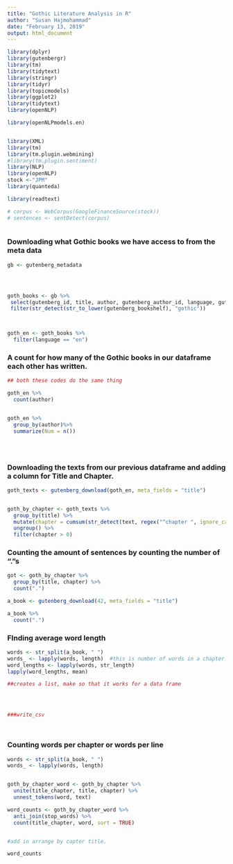 ```yaml
---
title: "Gothic Literature Analysis in R"
author: "Susan Hajmohammad"
date: "February 13, 2019"
output: html_document
---
```


```r

library(dplyr)
library(gutenbergr)
library(tm)
library(tidytext)
library(stringr)
library(tidyr)
library(topicmodels)
library(ggplot2)
library(tidytext)
library(openNLP)

library(openNLPmodels.en)


library(XML)
library(tm)
library(tm.plugin.webmining)
#library(tm.plugin.sentiment)
library(NLP)
library(openNLP)
stock <-"JPM"
library(quanteda)

library(readtext)

# corpus <- WebCorpus(GoogleFinanceSource(stock))
# sentences <- sentDetect(corpus)



```
 

### Downloading what Gothic books we have access to from the meta data
 
 
```r


gb <- gutenberg_metadata




goth_books <- gb %>%
 select(gutenberg_id, title, author, gutenberg_author_id, language, gutenberg_bookshelf, rights, has_text) %>%   
 filter(str_detect(str_to_lower(gutenberg_bookshelf), "gothic"))



goth_en <- goth_books %>%
  filter(language == "en")


```
 
 
### A count for how many of the Gothic books in our dataframe each other has written. 
 
 
```r

## both these codes do the same thing 

goth_en %>%
  count(author)


goth_en %>% 
  group_by(author)%>%
  summarize(Num = n())





```
 
### Downloading the texts from our previous dataframe and adding a column for Title and Chapter.   
 
```r


goth_texts <- gutenberg_download(goth_en, meta_fields = "title")


goth_by_chapter <- goth_texts %>%
  group_by(title) %>%
  mutate(chapter = cumsum(str_detect(text, regex("^chapter ", ignore_case = TRUE)))) %>%
  ungroup() %>%
  filter(chapter > 0)


```
 
 
### Counting the amount of sentences by counting the number of "."s 
 
```r



got <- goth_by_chapter %>%
  group_by(title, chapter) %>%
  count(".")

a_book <- gutenberg_download(42, meta_fields = "title")

a_book %>%
  count(".")

```
 
 
 
### FInding average word length  
 
 
```r




words <- str_split(a_book, " ")
words_ <- lapply(words, length)  #this is number of words in a chapter. 
word_lengths <- lapply(words, str_length)
lapply(word_lengths, mean)

##creates a list, make so that it works for a data frame




###write_csv




```
 
 
### Counting words per chapter or words per line

```r
words <- str_split(a_book, " ")
words_ <- lapply(words, length)



```

 
 
 
```r

goth_by_chapter_word <- goth_by_chapter %>%
  unite(title_chapter, title, chapter) %>%
  unnest_tokens(word, text)

word_counts <- goth_by_chapter_word %>%
  anti_join(stop_words) %>%
  count(title_chapter, word, sort = TRUE)


#add in arrange by capter title. 

word_counts

```
 
 

 


